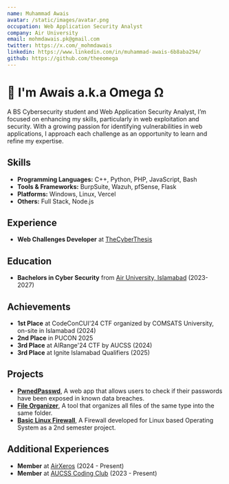 ```yaml
---
name: Muhammad Awais
avatar: /static/images/avatar.png
occupation: Web Application Security Analyst
company: Air University
email: mohmdawais.pk@gmail.com
twitter: https://x.com/_mohmdawais
linkedin: https://www.linkedin.com/in/muhammad-awais-6b8aba294/
github: https://github.com/theeomega
---
```



# 👋 I'm Awais a.k.a Omega Ω

A BS Cybersecurity student and Web Application Security Analyst, I’m focused on enhancing my skills, particularly in web exploitation and security. With a growing passion for identifying vulnerabilities in web applications, I approach each challenge as an opportunity to learn and refine my expertise.

## Skills

- **Programming Languages:** C++, Python, PHP, JavaScript, Bash
- **Tools & Frameworks:** BurpSuite, Wazuh, pfSense, Flask
- **Platforms:** Windows, Linux, Vercel
- **Others:** Full Stack, Node.js

## Experience
- **Web Challenges Developer** at [TheCyberThesis](https://www.thecyberthesis.com/)

## Education
- **Bachelors in Cyber Security** from [Air University, Islamabad](https://au.edu.pk) (2023-2027)

## Achievements
- **1st Place** at CodeConCUI'24 CTF organized by COMSATS University, on-site in Islamabad (2024)
- **2nd Place** in PUCON 2025
- **3rd Place** at AIRange'24 CTF by AUCSS (2024)
- **3rd Place** at Ignite Islamabad Qualifiers (2025)
## Projects
- **[PwnedPasswd](https://github.com/Aw4iskh4n/pwnedpasswd)**, A web app that allows users to check if their passwords have been exposed in known data breaches.
- **[File Organizer](https://github.com/Aw4iskh4n/FolderOrganizer-GUI)**, A tool that organizes all files of the same type into the same folder.
- **[Basic Linux Firewall](https://github.com/Aw4iskh4n/Semester-II-Project)**, A Firewall developed for Linux based Operating System as a 2nd semester project.

## Additional Experiences
- **Member** at [AirXeros](https://ctftime.org/team/304470) (2024 - Present)
- **Member** at [AUCSS Coding Club](https://aucss.vercel.app) (2023 - Present)
